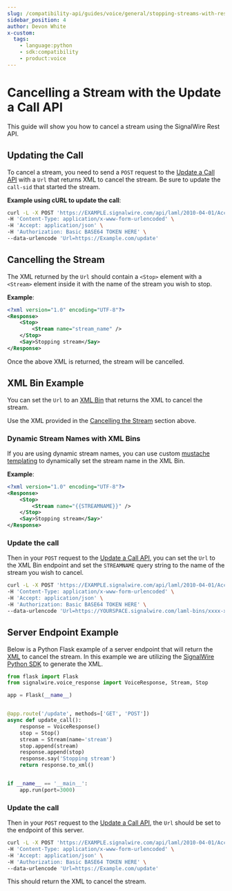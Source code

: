 ```yaml
---
slug: /compatibility-api/guides/voice/general/stopping-streams-with-rest-api
sidebar_position: 4
author: Devon White
x-custom:
  tags:
    - language:python
    - sdk:compatibility
    - product:voice
---
```



# Cancelling a Stream with the Update a Call API

This guide will show you how to cancel a stream using the SignalWire Rest API.

## **Updating the Call**

To cancel a stream, you need to send a `POST` request to the [Update a Call API](/rest/compatibility-api/endpoints/update-a-call)
with a `Url` that returns XML to cancel the stream. Be sure to update the `call-sid` that started the stream.

**Example using cURL to update the call**:

```bash
curl -L -X POST 'https://EXAMPLE.signalwire.com/api/laml/2010-04-01/Accounts/PROJECT_ID_HERE/Calls/CALL_SID_HERE' \
-H 'Content-Type: application/x-www-form-urlencoded' \
-H 'Accept: application/json' \
-H 'Authorization: Basic BASE64 TOKEN HERE' \
--data-urlencode 'Url=https://Example.com/update'
```

## **Cancelling the Stream**

The XML returned by the `Url` should contain a `<Stop>` element with a `<Stream>` element inside it with the name of
the stream you wish to stop.

**Example**:

```xml
<?xml version="1.0" encoding="UTF-8"?>
<Response>
    <Stop>
        <Stream name="stream_name" />
    </Stop>
    <Say>Stopping stream</Say>
</Response>
```


Once the above XML is returned, the stream will be cancelled.




## **XML Bin Example**

You can set the `Url` to an [XML Bin](/compatibility-api/guides/general/creating-and-using-cxml-applications) that returns the XML to cancel the stream.

Use the XML provided in the [Cancelling the Stream](#cancelling-the-stream) section above.


### Dynamic Stream Names with XML Bins

If you are using dynamic stream names, you can use custom [mustache templating](/compatibility-api/guides/general/utilizing-mustache-templates#using-custom-mustache-templates)
to dynamically set the stream name in the XML Bin.

**Example**:

```xml
<?xml version="1.0" encoding="UTF-8"?>
<Response>
    <Stop>
        <Stream name="{{STREAMNAME}}" />
    </Stop>
    <Say>Stopping stream</Say>'
</Response>
```


### Update the call
Then in your `POST` request to the [Update a Call API](/rest/compatibility-api/endpoints/update-a-call),
you can set the `Url` to the XML Bin endpoint and set the `STREAMNAME` query string to the name of the stream you wish to cancel.

```bash
curl -L -X POST 'https://EXAMPLE.signalwire.com/api/laml/2010-04-01/Accounts/PROJECT_ID_HERE/Calls/CALL_SID_HERE' \
-H 'Content-Type: application/x-www-form-urlencoded' \
-H 'Accept: application/json' \
-H 'Authorization: Basic BASE64 TOKEN HERE' \
--data-urlencode 'Url=https://YOURSPACE.signalwire.com/laml-bins/xxxx-xxxx-xxxx-xxxx-xxxx?STREAMNAME=streamname'
```


## **Server Endpoint Example**

Below is a Python Flask example of a server endpoint that will return the [XML](#cancelling-the-stream) to cancel the stream.
In this example we are utilizing the [SignalWire Python SDK](/compatibility-api/sdks)
to generate the XML.


```python
from flask import Flask
from signalwire.voice_response import VoiceResponse, Stream, Stop

app = Flask(__name__)


@app.route('/update', methods=['GET', 'POST'])
async def update_call():
    response = VoiceResponse()
    stop = Stop()
    stream = Stream(name='stream')
    stop.append(stream)
    response.append(stop)
    response.say('Stopping stream')
    return response.to_xml()


if __name__ == '__main__':
    app.run(port=3000)
```

### Update the call

Then in your `POST` request to the [Update a Call API](/rest/compatibility-api/endpoints/update-a-call),
the `Url` should be set to the endpoint of this server.

```bash
curl -L -X POST 'https://EXAMPLE.signalwire.com/api/laml/2010-04-01/Accounts/PROJECT_ID_HERE/Calls/CALL_SID_HERE' \
-H 'Content-Type: application/x-www-form-urlencoded' \
-H 'Accept: application/json' \
-H 'Authorization: Basic BASE64 TOKEN HERE' \
--data-urlencode 'Url=https://Example.com/update'
```

This should return the XML to cancel the stream.


